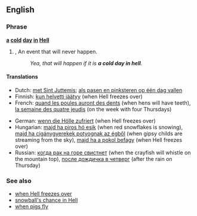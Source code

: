 ==English==

===Phrase===
'''[[a]] [[cold]] [[day]] [[in]] [[Hell]]'''
# {{idiom}}, {{slang}} An event that will never happen.
#:''Yea, that will happen if it is '''a cold day in hell'''.''

====Translations====
{{top}}
*Dutch: [[met Sint Juttemis]]; [[als pasen en pinksteren op één dag vallen]]
*Finnish: [[kun helvetti jäätyy]] (when Hell freezes over)
*French: [[quand les poules auront des dents]] (when hens will have teeth), [[la semaine des quatre jeudis]] (on the week with four Thursdays)
{{mid}}
*German: [[wenn die Hölle zufriert]] (when Hell freezes over)
*Hungarian: [[majd ha piros hó esik]] (when red snowflakes is snowing), [[majd ha cigánygyerekek potyognak az égből]] (when gipsy childs are streaming from the sky), [[majd ha a pokol befagy]] (when Hell freezes over)
*Russian: [[когда рак на горе свистнет]] (when the crayfish will whistle on the mountain top), [[после дождичка в четверг]] (after the rain on Thursday)
{{bottom}}

===See also===
*[[when Hell freezes over]]
*[[snowball's chance in Hell]]
*[[when pigs fly]]